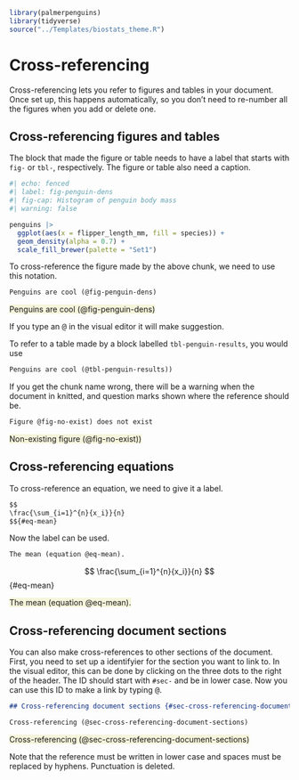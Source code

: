 ```r
library(palmerpenguins)
library(tidyverse)
source("../Templates/biostats_theme.R")
```

# Cross-referencing {#sec-cross-referencing}

Cross-referencing lets you refer to figures and tables in your document. Once set up, this happens automatically, so you don't need to re-number all the figures when you add or delete one.

## Cross-referencing figures and tables

The block that made the figure or table needs to have a label that starts with `fig-` or `tbl-`, respectively. The figure or table also need a caption.

```r
#| echo: fenced
#| label: fig-penguin-dens
#| fig-cap: Histogram of penguin body mass
#| warning: false

penguins |>
  ggplot(aes(x = flipper_length_mm, fill = species)) +
  geom_density(alpha = 0.7) +
  scale_fill_brewer(palette = "Set1")
```

To cross-reference the figure made by the above chunk, we need to use this notation.

``` markdown
Penguins are cool (@fig-penguin-dens)
```

[Penguins are cool (@fig-penguin-dens)]{style="background-color: Beige;"}

If you type an <kbd>\@</kbd> in the visual editor it will make suggestion.

To refer to a table made by a block labelled `tbl-penguin-results`, you would use

``` markdown
Penguins are cool (@tbl-penguin-results))
```

If you get the chunk name wrong, there will be a warning when the document in knitted, and question marks shown where the reference should be.

``` markdown
Figure @fig-no-exist) does not exist
```

[Non-existing figure (@fig-no-exist))]{style="background-color: Beige;"}

## Cross-referencing equations

To cross-reference an equation, we need to give it a label.

``` markdown
$$
\frac{\sum_{i=1}^{n}{x_i}}{n}
$${#eq-mean}
```

Now the label can be used.

``` markdown
The mean (equation @eq-mean).
```

$$
\frac{\sum_{i=1}^{n}{x_i}}{n}
$$ {#eq-mean}

[The mean (equation @eq-mean).]{style="background-color: Beige;"}

## Cross-referencing document sections {#sec-cross-referencing-document-sections}

You can also make cross-references to other sections of the document. First, you need to set up a identifyier for the section you want to link to. In the visual editor, this can be done by clicking on the three dots to the right of the header. The ID should start with `#sec-` and be in lower case. Now you can use this ID to make a link by typing <kbd>\@</kbd>.

``` markdown
## Cross-referencing document sections {#sec-cross-referencing-document-sections}

Cross-referencing (@sec-cross-referencing-document-sections)
```

[Cross-referencing (@sec-cross-referencing-document-sections)]{style="background-color: Beige;"}

Note that the reference must be written in lower case and spaces must be replaced by hyphens. Punctuation is deleted.
